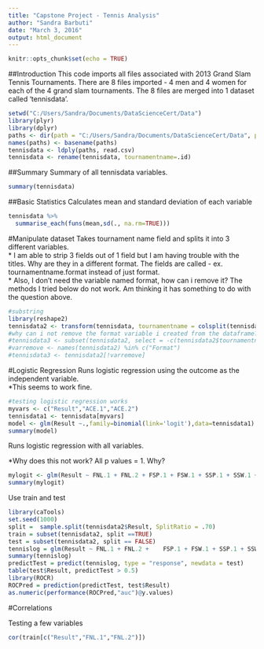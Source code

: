 ```yaml
---
title: "Capstone Project - Tennis Analysis"
author: "Sandra Barbuti"
date: "March 3, 2016"
output: html_document
---
```


```r
knitr::opts_chunk$set(echo = TRUE)
```

##Introduction
This code imports all files associated with 2013 Grand Slam Tennis Tournaments. There are 8 files imported - 4 men and 4 women for each of the 4 grand slam tournaments. The 8 files are merged into 1 dataset called 'tennisdata'.


```r
setwd("C:/Users/Sandra/Documents/DataScienceCert/Data")
library(plyr)
library(dplyr)
paths <- dir(path = "C:/Users/Sandra/Documents/DataScienceCert/Data", pattern = "\\.csv")
names(paths) <- basename(paths)
tennisdata <- ldply(paths, read.csv)
tennisdata <- rename(tennisdata, tournamentname=.id)
```

##Summary
Summary of all tennisdata variables.

```r
summary(tennisdata)
```

##Basic Statistics 
Calculates mean and standard deviation of each variable

```r
tennisdata %>% 
  summarise_each(funs(mean,sd(., na.rm=TRUE)))
```

#Manipulate dataset
Takes tournament name field and splits it into 3 different variables.  
* I am able to strip 3 fields out of 1 field but I am having trouble with the titles. Why are they in a different format. The fields are called - ex. tournamentname.format instead of just format.  
* Also, I don't need the variable named format, how can i remove it? The methods I tried below do not work. Am thinking it has something to do with the question above.  
```r
#substring
library(reshape2)
tennisdata2 <- transform(tennisdata, tournamentname = colsplit(tennisdata$tournamentname, "[-.]", c("Tournament", "Gender", "Year", "Format")))
#why can i not remove the format variable i created from the dataframe?
#tennisdata3 <- subset(tennisdata2, select = -c(tennisdata2$tournamentname.Format))
#varremove <- names(tennisdata2) %in% c("Format")
#tennisdata3 <- tennisdata2[!varremove]
```

#Logistic Regression
Runs logistic regression using the outcome as the independent variable.  
*This seems to work fine.
```r
#testing logistic regression works
myvars <- c("Result","ACE.1","ACE.2")
tennisdata1 <- tennisdata[myvars]
model <- glm(Result ~.,family=binomial(link='logit'),data=tennisdata1)
summary(model)
```

Runs logistic regression with all variables.  

*Why does this not work? All p values = 1. Why? 
```r
mylogit <- glm(Result ~ FNL.1 + FNL.2 +	FSP.1 +	FSW.1 +	SSP.1 +	SSW.1 +	ACE.1 +	DBF.1 +	WNR.1 +	UFE.1 +	BPC.1 +	BPW.1 +	NPA.1 +	NPW.1 +	TPW.1 +	ST1.1 +	ST2.1 +	ST3.1 +	ST4.1 +	ST5.1 +	FSP.2 +	FSW.2 +	SSP.2 +	SSW.2 +	ACE.2 +	DBF.2 +	WNR.2 +	UFE.2 +	BPC.2 +	BPW.2 +	NPA.2 +	NPW.2 +	TPW.2 +	ST1.2 +	ST2.2 +	ST3.2 +	ST4.2 +	ST5.2, data = tennisdata2, family = "binomial")
summary(mylogit)
```

Use train and test

```r
library(caTools)
set.seed(1000)
split =  sample.split(tennisdata2$Result, SplitRatio = .70)
train = subset(tennisdata2, split ==TRUE)
test = subset(tennisdata2, split == FALSE)
tennislog = glm(Result ~ FNL.1 + FNL.2 +	FSP.1 +	FSW.1 +	SSP.1 +	SSW.1 +	ACE.1 +	DBF.1 +	WNR.1 +	UFE.1 +	BPC.1 +	BPW.1 +	NPA.1 +	NPW.1 +	TPW.1 +	ST1.1 +	ST2.1 +	ST3.1 +	ST4.1 +	ST5.1 +	FSP.2 +	FSW.2 +	SSP.2 +	SSW.2 +	ACE.2 +	DBF.2 +	WNR.2 +	UFE.2 +	BPC.2 +	BPW.2 +	NPA.2 +	NPW.2 +	TPW.2 +	ST1.2 +	ST2.2 +	ST3.2 +	ST4.2 +	ST5.2 , data = train, family=binomial)
summary(tennislog)
predictTest = predict(tennislog, type = "response", newdata = test)
table(test$Result, predictTest > 0.5)
library(ROCR)
ROCPred = prediction(predictTest, test$Result)
as.numeric(performance(ROCPred,"auc")@y.values)
```

#Correlations

Testing a few variables
```r
cor(train[c("Result","FNL.1","FNL.2")])  
```
